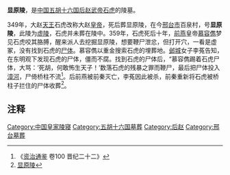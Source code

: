 '''显原陵'''，是[[中国|中国]][[五胡十六国|五胡十六国]][[后赵|后赵]][[石虎|武帝石虎]]的陵墓。

349年，大赵[[天王|天王]]石虎改称大赵[[皇帝|皇帝]]，死后葬显原陵，在今[[邢台市|邢台市]]百泉村，号'''显原陵'''，此陵为[[虚陵|虚陵]]，石虎并未葬在陵中。359年，石虎死后十年，[[前燕|前燕]]皇帝[[慕容儁|慕容儁]]梦见石虎咬其胳膊，醒来派人去挖掘显原陵，想要鞭尸泄忿，但打开穴，一看是虚冢，没有找到石虎的[[尸体|尸体]]。慕容儁以重金搜索石虎的埋葬地。[[邺城|邺城]]女子李菟告知，在东明观下发现石虎的尸体，僵而不腐。找到石虎的尸体后，“慕容儁踢着石虎尸体，大骂：‘死胡，何敢怖生天子！’数落石虎的残暴之罪而鞭尸，最后把尸体投入[[漳河|漳河]]，尸倚桥柱不流<ref>《[[资治通鉴|资治通鉴]] 卷100 晋纪二十二》</ref>。后前燕被前秦灭亡，李菟因此被杀，前秦重新将石虎被桥柱子拦住的尸体收葬<ref>[http://www.xingtai.gov.cn/gkgl/lyzc/lsgj/201108/t20110803_44509.html 显原陵]</ref>。

== 注释 ==
{{reflist}}

[[Category:中国皇家陵寝|Category:中国皇家陵寝]]
[[Category:五胡十六国墓葬|Category:五胡十六国墓葬]]
[[Category:后赵|Category:后赵]]
[[Category:邢台墓葬|Category:邢台墓葬]]